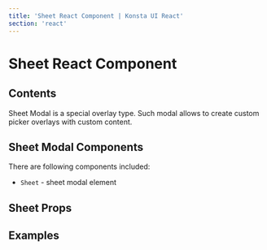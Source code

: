 ```yaml
---
title: 'Sheet React Component | Konsta UI React'
section: 'react'
---
```



# Sheet React Component

## Contents

Sheet Modal is a special overlay type. Such modal allows to create custom picker overlays with custom content.

## Sheet Modal Components

There are following components included:

- `Sheet` - sheet modal element

## Sheet Props

<SheetProps />

## Examples

<SheetExample />
